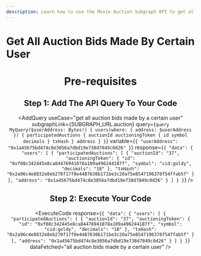 ```yaml
---
description: Learn how to use the Moxie Auction Subgraph API to get all the auctio bids made by a certain user.
---
```



# Get All Auction Bids Made By Certain User

<Header
  useCase="get all auction bids made by a certain user"
  apiName="Moxie Auction Subgraph"
/>

# Pre-requisites

<Prerequisites apiName="Moxie Auction Subgraph" />

## Step 1: Add The API Query To Your Code

<AddQuery
  useCase="get all auction bids made by a certain user"
  subgraphLink={SUBGRAPH_URL.auction}
  query={`query MyQuery($userAddress: Bytes!) {
  users(where: { address: $userAddress }) {
    participatedAuctions {
      auctionId
      auctioningToken {
        id
        symbol
        decimals
      }
      txHash
    }
    address
  }
}`}
  variable={`{
  "userAddress": "0x1a45675bd474c8e3056a7dbd19e738d7849c0d26"
}`}
  response={`{
  "data": {
    "users": [
      {
        "participatedAuctions": [
          {
            "auctionId": "37",
            "auctioningToken": {
              "id": "0xf08c342445e8ca84476941078a109a496244187f",
              "symbol": "cid:goldy",
              "decimals": "18"
            },
            "txHash": "0x2a96c4e8032e8eb270f17f8e4487630b171be3c20a75e8547196378f54ffab5f"
          }
        ],
        "address": "0x1a45675bd474c8e3056a7dbd19e738d7849c0d26"
      }
    ]
  }
}`}
/>

## Step 2: Execute Your Code

<ExecuteCode
  response={`{
  "data": {
    "users": [
      {
        "participatedAuctions": [
          {
            "auctionId": "37",
            "auctioningToken": {
              "id": "0xf08c342445e8ca84476941078a109a496244187f",
              "symbol": "cid:goldy",
              "decimals": "18"
            },
            "txHash": "0x2a96c4e8032e8eb270f17f8e4487630b171be3c20a75e8547196378f54ffab5f"
          }
        ],
        "address": "0x1a45675bd474c8e3056a7dbd19e738d7849c0d26"
      }
    ]
  }
}`}
  dataFetched="all auction bids made by a certain user"
/>

<DeveloperSupport />

